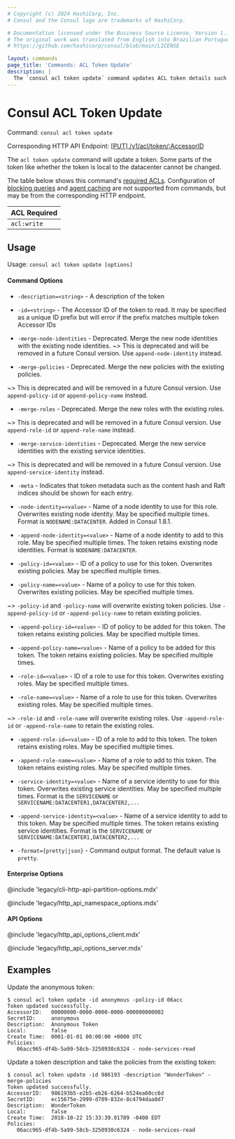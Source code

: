 ```yaml
---
# Copyright (c) 2024 HashiCorp, Inc.
# Consul and the Consul logo are trademarks of HashiCorp.

# Documentation licensed under the Business Source License, Version 1.1.
# The original work was translated from English into Brazilian Portuguese.
# https://github.com/hashicorp/consul/blob/main/LICENSE

layout: commands
page_title: 'Commands: ACL Token Update'
description: |
  The `consul acl token update` command updates ACL token details such as attached policies, roles, and service identities. Some token details cannot be changed with this command.
---
```


# Consul ACL Token Update

Command: `consul acl token update`

Corresponding HTTP API Endpoint: [\[PUT\] /v1/acl/token/:AccessorID](/consul/api-docs/acl/tokens#update-a-token)

The `acl token update` command will update a token. Some parts of the token like whether the
token is local to the datacenter cannot be changed.

The table below shows this command's [required ACLs](/consul/api-docs/api-structure#authentication). Configuration of
[blocking queries](/consul/api-docs/features/blocking) and [agent caching](/consul/api-docs/features/caching)
are not supported from commands, but may be from the corresponding HTTP endpoint.

| ACL Required |
| ------------ |
| `acl:write`  |

## Usage

Usage: `consul acl token update [options]`

#### Command Options

- `-description=<string>` - A description of the token

- `-id=<string>` - The Accessor ID of the token to read. It may be specified as a
  unique ID prefix but will error if the prefix matches multiple token Accessor IDs

- `-merge-node-identities` - Deprecated. Merge the new node identities with the existing node
  identities.
~> This is deprecated and will be removed in a future Consul version. Use `append-node-identity` instead.

- `-merge-policies` - Deprecated. Merge the new policies with the existing policies.

~> This is deprecated and will be removed in a future Consul version. Use `append-policy-id` or `append-policy-name`
instead.

- `-merge-roles` - Deprecated. Merge the new roles with the existing roles.

~> This is deprecated and will be removed in a future Consul version. Use `append-role-id` or `append-role-name`
instead.

- `-merge-service-identities` - Deprecated. Merge the new service identities with the existing service identities.

~> This is deprecated and will be removed in a future Consul version. Use `append-service-identity` instead.

- `-meta` - Indicates that token metadata such as the content hash and Raft indices should be
  shown for each entry.

- `-node-identity=<value>` - Name of a node identity to use for this role. Overwrites existing node identity. May
  be specified multiple times. Format is `NODENAME:DATACENTER`. Added in Consul
  1.8.1.

- `-append-node-identity=<value>` - Name of a node identity to add to this role. May
  be specified multiple times. The token retains existing node identities. Format is `NODENAME:DATACENTER`.

- `-policy-id=<value>` - ID of a policy to use for this token. Overwrites existing policies. May be specified multiple times.

- `-policy-name=<value>` - Name of a policy to use for this token. Overwrites existing policies. May be specified multiple times.

~> `-policy-id` and `-policy-name` will overwrite existing token policies. Use `-append-policy-id` or `-append-policy-name` to retain existing policies.

- `-append-policy-id=<value>` - ID of policy to be added for this token. The token retains existing policies. May be specified multiple times.

- `-append-policy-name=<value>` - Name of a policy to be added for this token. The token retains existing policies. May be specified multiple times.

- `-role-id=<value>` - ID of a role to use for this token. Overwrites existing roles. May be specified multiple times.

- `-role-name=<value>` - Name of a role to use for this token. Overwrites existing roles. May be specified multiple times.

~> `-role-id` and `-role-name` will overwrite existing roles. Use `-append-role-id` or `-append-role-name` to retain the existing roles.

- `-append-role-id=<value>` - ID of a role to add to this token. The token retains existing roles. May be specified multiple times.

- `-append-role-name=<value>` - Name of a role to add to this token. The token retains existing roles. May be specified multiple times.

- `-service-identity=<value>` - Name of a service identity to use for this
  token. Overwrites existing service identities. May be specified multiple times. Format is the `SERVICENAME` or
  `SERVICENAME:DATACENTER1,DATACENTER2,...`

- `-append-service-identity=<value>` - Name of a service identity to add to this
  token. May be specified multiple times. The token retains existing service identities.
  Format is the `SERVICENAME` or `SERVICENAME:DATACENTER1,DATACENTER2,...`

- `-format={pretty|json}` - Command output format. The default value is `pretty`.

#### Enterprise Options

@include 'legacy/cli-http-api-partition-options.mdx'

@include 'legacy/http_api_namespace_options.mdx'

#### API Options

@include 'legacy/http_api_options_client.mdx'

@include 'legacy/http_api_options_server.mdx'

## Examples

Update the anonymous token:

```shell-session
$ consul acl token update -id anonymous -policy-id 06acc
Token updated successfully.
AccessorID:   00000000-0000-0000-0000-000000000002
SecretID:     anonymous
Description:  Anonymous Token
Local:        false
Create Time:  0001-01-01 00:00:00 +0000 UTC
Policies:
   06acc965-df4b-5a99-58cb-3250930c6324 - node-services-read
```

Update a token description and take the policies from the existing token:

```shell-session
$ consul acl token update -id 986193 -description "WonderToken" -merge-policies
Token updated successfully.
AccessorID:   986193b5-e2b5-eb26-6264-b524ea60cc6d
SecretID:     ec15675e-2999-d789-832e-8c4794daa8d7
Description:  WonderToken
Local:        false
Create Time:  2018-10-22 15:33:39.01789 -0400 EDT
Policies:
   06acc965-df4b-5a99-58cb-3250930c6324 - node-services-read
```
